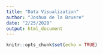 ```yaml
---
title: "Data Visualization"
author: "Joshua de la Bruere"
date: "2/25/2020"
output: html_document
---
```


```r
knitr::opts_chunk$set(echo = TRUE)
```

